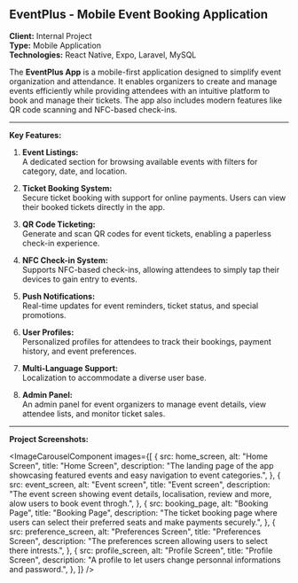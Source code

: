 

## EventPlus - Mobile Event Booking Application

**Client:** Internal Project  
**Type:** Mobile Application  
**Technologies:** React Native, Expo, Laravel, MySQL  

The **EventPlus App** is a mobile-first application designed to simplify event organization and attendance. It enables organizers to create and manage events efficiently while providing attendees with an intuitive platform to book and manage their tickets. The app also includes modern features like QR code scanning and NFC-based check-ins.  

---

**Key Features:**  

1. **Event Listings:**  
   A dedicated section for browsing available events with filters for category, date, and location.

2. **Ticket Booking System:**  
   Secure ticket booking with support for online payments. Users can view their booked tickets directly in the app.

3. **QR Code Ticketing:**  
   Generate and scan QR codes for event tickets, enabling a paperless check-in experience.

4. **NFC Check-in System:**  
   Supports NFC-based check-ins, allowing attendees to simply tap their devices to gain entry to events.

5. **Push Notifications:**  
   Real-time updates for event reminders, ticket status, and special promotions.

6. **User Profiles:**  
   Personalized profiles for attendees to track their bookings, payment history, and event preferences.

7. **Multi-Language Support:**  
   Localization to accommodate a diverse user base.

8. **Admin Panel:**  
   An admin panel for event organizers to manage event details, view attendee lists, and monitor ticket sales.

---

**Project Screenshots:**  

<ImageCarouselComponent images={[
  {
    src: home_screen,
    alt: "Home Screen",
    title: "Home Screen",
    description:
      "The landing page of the app showcasing featured events and easy navigation to event categories.",
  },
  {
    src: event_screen,
    alt: "Event screen",
    title: "Event screen",
    description:
      "The event screen showing event details, localisation, review and more, alow users to book event throgh.",
  },
  {
    src: booking_page,
    alt: "Booking Page",
    title: "Booking Page",
    description:
      "The ticket booking page where users can select their preferred seats and make payments securely.",
  },
  {
    src: preference_screen,
    alt: "Preferences Screen",
    title: "Preferences Screen",
    description:
      "The preferences screen allowing users to select there intrests.",
  },
  {
    src: profile_screen,
    alt: "Profile Screen",
    title: "Profile Screen",
    description:
      "A profile to let users change personnal informations and password.",
  },
]} />
